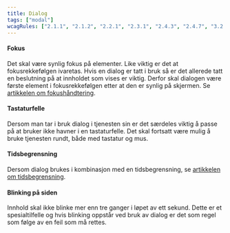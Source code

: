 ```yaml
---
title: Dialog
tags: ["modal"]
wcagRules: ["2.1.1", "2.1.2", "2.2.1", "2.3.1", "2.4.3", "2.4.7", "3.2.1"]
---
```


#### Fokus

Det skal være synlig fokus på elementer. Like viktig er det at fokusrekkefølgen ivaretas. Hvis en dialog er tatt i bruk så er det allerede tatt en beslutning på at innholdet som vises er viktig. Derfor skal dialogen være første element i fokusrekkefølgen etter at den er synlig på skjermen. Se [artikkelen om fokushåndtering](http://localhost:8000/komigang/uu/#fokus-handtering).

#### Tastaturfelle

Dersom man tar i bruk dialog i tjenesten sin er det særdeles viktig å passe på at bruker ikke havner i en tastaturfelle. Det skal fortsatt være mulig å bruke tjenesten rundt, både med tastatur og mus.

#### Tidsbegrensning

Dersom dialog brukes i kombinasjon med en tidsbegrensning, se [artikkelen om tidsbegrensning](http://localhost:8000/komigang/uu/#tidsbegrensning).

#### Blinking på siden

Innhold skal ikke blinke mer enn tre ganger i løpet av ett sekund. Dette er et spesialtilfelle og hvis blinking oppstår ved bruk av dialog er det som regel som følge av en feil som må rettes.
